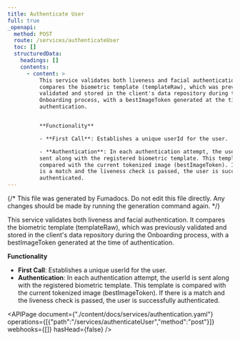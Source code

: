 ```yaml
---
title: Authenticate User
full: true
_openapi:
  method: POST
  route: /services/authenticateUser
  toc: []
  structuredData:
    headings: []
    contents:
      - content: >
          This service validates both liveness and facial authentication. It
          compares the biometric template (templateRaw), which was previously
          validated and stored in the client's data repository during the
          Onboarding process, with a bestImageToken generated at the time of
          authentication.


          **Functionality**

          - **First Call**: Establishes a unique userId for the user.

          - **Authentication**: In each authentication attempt, the userId is
          sent along with the registered biometric template. This template is
          compared with the current tokenized image (bestImageToken). If there
          is a match and the liveness check is passed, the user is successfully
          authenticated.
---
```


{/* This file was generated by Fumadocs. Do not edit this file directly. Any changes should be made by running the generation command again. */}

This service validates both liveness and facial authentication. It compares the biometric template (templateRaw), which was previously validated and stored in the client's data repository during the Onboarding process, with a bestImageToken generated at the time of authentication.

**Functionality**
- **First Call**: Establishes a unique userId for the user.
- **Authentication**: In each authentication attempt, the userId is sent along with the registered biometric template. This template is compared with the current tokenized image (bestImageToken). If there is a match and the liveness check is passed, the user is successfully authenticated.


<APIPage document={"./content/docs/services/authentication.yaml"} operations={[{"path":"/services/authenticateUser","method":"post"}]} webhooks={[]} hasHead={false} />